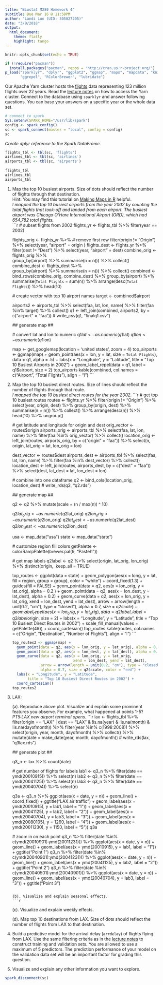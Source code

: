 ```yaml
---
title: "Biostat M280 Homework 4"
subtitle: Due Mar 16 @ 11:59PM
author: "Landi Luo (UID: 305027205)"
date: "3/9/2018"
output: 
  html_document:
    theme: flatly
    highlight: tango
---
```


```r
knitr::opts_chunk$set(echo = TRUE)
```

```r
if (!require("pacman"))  
  install.packages("pacman", repos = "http://cran.us.r-project.org/")
p_load("sparklyr", "dplyr", "ggplot2", "ggmap", "maps", "mapdata", "knitr", 
       "ggrepel", "RColorBrewer", "lubridate")
```

Our Apache Yarn cluster hosts the [flights](http://stat-computing.org/dataexpo/2009/the-data.html) data representing 123 million flights over 22 years. Read the [lecture notes](http://hua-zhou.github.io/teaching/biostatm280-2018winter/slides/12-sparklyr/sparklyr-flights.html) on how to access the Yarn cluster. Connect to the database using `sparklyr` and answer following questions. You can base your answers on a specific year or the whole data set.  

```r
# connect to spark
Sys.setenv(SPARK_HOME="/usr/lib/spark")
config <- spark_config()
sc <- spark_connect(master = "local", config = config)
sc
```
*Create dplyr reference to the Spark DataFrame.*   
```r
flights_tbl <- tbl(sc, 'flights')
airlines_tbl <- tbl(sc, 'airlines')
airports_tbl <- tbl(sc, 'airports')
    
flights_tbl
airlines_tbl
airports_tbl
```

1. Map the top 10 busiest airports. Size of dots should reflect the number of flights through that destination.  
Hint: You may find this tutorial on [Making Maps in R](http://eriqande.github.io/rep-res-web/lectures/making-maps-with-R.html) helpful.  
    *I mapped the top 10 busiest airports from the year 2002 by counting the total flights that took-off and landed from each airport. The busiest airport was Chicago O'Hare International Airport (ORD), which had 654,782 total flights.*  
    ```r
    # subset flights from 2002
    flights_yr <- flights_tbl %>%
      filter(year == 2002)
    
    flights_orig <- flights_yr %>% 
      # remove first row
      filter(origin != "Origin") %>%
      select(year, "airport" = origin ) 
    flights_dest <- flights_yr %>%
      filter(dest != "Dest") %>%
      select(year, "airport" = dest) 
    combine_orig <- flights_orig %>%  
      group_by(airport) %>%
      summarise(n = n()) %>%
      collect()
    combine_dest <- flights_dest %>%    
      group_by(airport) %>%
      summarise(n = n()) %>%
      collect()
    combined <- bind_rows(combine_orig, combine_dest) %>%
      group_by(airport) %>%
      summarise(`Total Flights` = sum(n)) %>%
      arrange(desc(`Total Flights`)) %>%
      head(10)
    
    # create vector with top 10 airport names
    target <- combined$airport
    
    airports2 <- airports_tbl %>%
      select(faa, lat, lon, name) %>%
      filter(faa %in% target) %>%
      collect()
    q1 <- left_join(combined, airports2, by = c("airport" = "faa"))
    # write_csv(q1, "finalq1.csv")
    
    ## generate map ##
     
    # convert lat and lon to numeric
    q1$lat <- as.numeric(q1$lat)
    q1$lon <- as.numeric(q1$lon)
    
    map <- get_googlemap(location = 'united states', zoom = 4)
    top_airports <- ggmap(map) + 
      geom_point(aes(x = lon, y = lat, size = `Total Flights`), 
                 data = q1, alpha = .5) +
      labs(x = "Longitude", y = "Latitude", 
           title = "Top 10 Busiest Airports in 2002") +
      geom_label_repel(data = q1, label = q1$airport, size = 2)
    top_airports
    kable(combined, col.names = c("Airport", "Total Flights"), align = "l")
    ```

2. Map the top 10 busiest direct routes. Size of lines should reflect the number of flights through that route.  
    *I mapped the top 10 busiest direct routes for the year 2002.*
    ```r
    # get top 10 busiest routes
    routes <- flights_yr %>%
      filter(origin != "Origin") %>% 
      select(year, origin, dest) %>%
      group_by(origin, dest) %>%
      summarise(n = n()) %>%
      collect() %>%
      arrange(desc(n)) %>%
      head(10) %>%
      ungroup()
    
    # get latitude and longitude for origin and dest
    orig_vector <- routes$origin
    airports_orig <- airports_tbl %>%
      select(faa, lat, lon, name) %>%
      filter(faa %in% orig_vector) %>%
      collect()
    location_orig <- left_join(routes, airports_orig, by = c("origin" = "faa")) %>%
      select(n, origin, lat_orig = lat, lon_orig = lon)
    
    dest_vector <- routes$dest
    airports_dest <- airports_tbl %>%
      select(faa, lat, lon, name) %>%
      filter(faa %in% dest_vector) %>%
      collect()
    location_dest <- left_join(routes, airports_dest, by = c("dest" = "faa")) %>%
      select(dest, lat_dest = lat, lon_dest = lon)
    
    # combine into one dataframe
    q2 <- bind_cols(location_orig, location_dest)
    # write_rds(q2, "q2.rds")
    
    ## generate map ##
    
    q2 <- q2 %>%
      mutate(scale = (n / max(n)) ^ 10)
    
    q2$lat_orig <- as.numeric(q2$lat_orig)
    q2$lon_orig <- as.numeric(q2$lon_orig)
    q2$lat_dest <- as.numeric(q2$lat_dest)
    q2$lon_dest <- as.numeric(q2$lon_dest)
    
    usa <- map_data("usa")
    state <- map_data("state")
    
    # customize region fill colors
    getPalette <- colorRampPalette(brewer.pal(9, "Pastel1"))
    
    # get map labels
    q2label <- q2 %>%
      select(origin, lat_orig, lon_orig) %>%
      distinct(origin, .keep_all = TRUE)
 
    top_routes <- ggplot(data = state) +
      geom_polygon(aes(x = long, y = lat, fill = region, group = group),
                   color = "white") + 
                  coord_fixed(1.3) + guides(fill = FALSE) +
      geom_point(data = q2, aes(x = lon_orig, y = lat_orig), alpha = 0.2 ) +
      geom_point(data = q2, aes(x = lon_dest, y = lat_dest), alpha = 0.2) +
      geom_curve(data = q2, aes(x = lon_orig, y = lat_orig, 
                                xend = lon_dest, yend = lat_dest), 
                 arrow = arrow(length = unit(0.2, "cm"), type = "closed"),
                 alpha = 0.7, size = q2$scale) +
      geom_label_repel(aes(x = lon_orig, y = lat_orig), data = q2label, 
                       label = q2label$origin, size = 2) +
      labs(x = "Longitude", y = "Latitude", 
           title = "Top 10 Busiest Direct Routes in 2002") +
      scale_fill_manual(values = getPalette(49)) +
      coord_cartesian()
    top_routes
    kable(routes, col.names = c("Origin", "Destination", "Number of Flights"), 
          align = "l")
    ```
    
    ```r
    top_routes2 <- ggmap(map) +
      geom_point(data = q2, aes(x = lon_orig, y = lat_orig), alpha = 0.2 ) +
      geom_point(data = q2, aes(x = lon_dest, y = lat_dest), alpha = 0.2) +
      geom_curve(data = q2, aes(x = lon_orig, y = lat_orig, 
                                xend = lon_dest, yend = lat_dest), 
                 arrow = arrow(length = unit(0.2, "cm"), type = "closed"),
                 alpha = 0.7, size = q2$scale, color = "red") +
      labs(x = "Longitude", y = "Latitude", 
           title = "Top 10 Busiest Direct Routes in 2002") +
      coord_cartesian()
    top_routes2
    ```

3. LAX:

    (a). Reproduce above plot. Visualize and explain some prominent features you observe. For example, what happened at points 1-5?    
    *PT5:LAX new airport terminal opens.*
    ```r
    lax <- flights_tbl %>%
      filter(origin == "LAX" | dest == "LAX" & 
             !is.na(year) & !is.na(month) & !is.na(dayofmonth)) %>%
      filter(year %in% c(1998:2008)) %>%
      select(origin, year, month, dayofmonth) %>%
      collect() %>%
      mutate(date = make_date(year, month, dayofmonth))
    # write_rds(lax, "q3lax.rds")
    
    ## generate plot ##
    
    q3_n <- lax %>%
      count(date)
    
    # get number of flights for labels 
    lab1 <- q3_n %>%
      filter(date == ymd(20010915)) %>%
      select(n)
    lab2 <- q3_n %>%
      filter(date == ymd(20041125)) %>%
      select(n)
    lab3 <- q3_n %>%
      filter(date == ymd(20040704)) %>%
      select(n)
    
    
    
    q3a <- q3_n %>%
      ggplot(aes(x = date, y = n)) +
        geom_line() +
        coord_fixed() +
        ggtitle("LAX air traffic") +
        geom_label(aes(x = ymd(20010915), y = lab1, label = "1")) +
        geom_label(aes(x = ymd(20041125), y = lab2, label = "2")) +
        geom_label(aes(x = ymd(20040704), y = lab3, label = "3")) +
        geom_label(aes(x = ymd(20080105), y = 1260, label = "4")) +
        geom_label(aes(x = ymd(20011230), y = 1150, label = "5")) 
    q3a
    
    # zoom in on each point
    q3_n %>%
      filter(date %in% c(ymd(20010901):ymd(20011231))) %>%
      ggplot(aes(x = date, y = n)) +
        geom_line() +
        geom_label(aes(x = ymd(20010915), y = lab1, label = "1")) +
        ggtitle("Point 1")
    q3_n %>%
      filter(date %in% c(ymd(20040901):ymd(20041231))) %>%
      ggplot(aes(x = date, y = n)) +
        geom_line() +
        geom_label(aes(x = ymd(20041125), y = lab2, label = "2")) +
        ggtitle("Point 2")
    q3_n %>%
      filter(date %in% c(ymd(20040501):ymd(20040901))) %>%
      ggplot(aes(x = date, y = n)) +
        geom_line() +
        geom_label(aes(x = ymd(20040704), y = lab3, label = "3")) +
        ggtitle("Point 3")
    
    

    
    ```

    (b). Visualize and explain seasonal effects.  
    ```r
    
    ```
    
  
    (c). Visualize and explain weekly effects.
  
    (d). Map top 10 destinations from LAX. Size of dots should reflect the number of flights from LAX to that destination.
    
4. Build a predictive model for the arrival delay (`arrdelay`) of flights flying from LAX. Use the same filtering criteria as in the [lecture notes](http://hua-zhou.github.io/teaching/biostatm280-2018winter/slides/12-sparklyr/sparklyr-flights.html) to construct training and validation sets. You are allowed to use a maximum of 5 predictors. The prediction performance of your model on the validation data set will be an important factor for grading this question.
    
5. Visualize and explain any other information you want to explore.

```r
spark_disconnect(sc)
```

  
